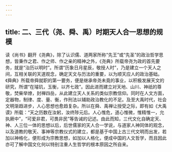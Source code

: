 ```yaml
---
---
---
```

title: 二、三代（尧、舜、禹）时期天人合一思想的规模
---




读《尚书》翻开《尧典》，除了认识儒、道两家所称“先王”或“先圣”的政治哲学思想，皆秉作之君、作之师、作之亲的精神之外，《尧典》所载帝尧为政的首先要务，就是“治历以明时”。所谓“历象日月星辰，敬授人时”，乃是建立一个天人之间，互相关联的天道观念，确定天文与历法的重要，以为顺天应人的政治基础。《舜典》所载帝舜就职的第一要务，便是继承帝尧未竟的事业，以积极发展天文的研究，所谓“在璿玑，玉衡，以齐七政”。因此进而建立对天地、山川、神祇的尊敬，焚柴举燎，封禅四岳，从此建立天人关系的类似宗教信仰。同时在人文方面，定器物，制律、度、量、衡，作刑法以辅助政治教化的不足。及至大禹时代，社会文明渐趋进步，人心思想也愈趋复杂。所以在舜、禹禅让授受之际，即有如《大禹谟》所载：“天之历数在汝躬，汝终陟元后。人心惟危，道心惟微，惟精惟一，允执厥中”，“可爱非君，可畏非民”等告诫的记述。由此而知，三代文化自确定天、神、人三位一体的思想以后，后世儒家的天人合一学说，与道家人神同体的观念，以及道教的敬天、事神等宗教仪式的建立，都是基于中国上古三代文明而出发，若加以神格化，便形成为宗教思想，如加以人格化，便成中国的人文哲学，而且因此亦可了解中国文化何以特别注重人生哲学的根本原因之所自来。